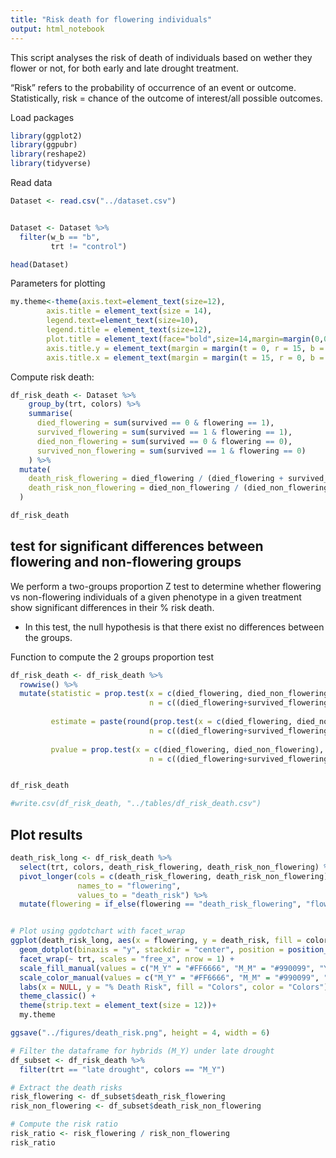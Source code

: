 ```yaml
---
title: "Risk death for flowering individuals"
output: html_notebook
---
```



This script analyses the risk of death of individuals based on wether they flower or not, for both early and late drought treatment.


“Risk” refers to the probability of occurrence of an event or outcome. Statistically, risk = chance of the outcome of interest/all possible outcomes.



Load packages

```r
library(ggplot2)
library(ggpubr)
library(reshape2)
library(tidyverse)

```


Read data

```r

Dataset <- read.csv("../dataset.csv")


Dataset <- Dataset %>% 
  filter(w_b == "b",
         trt != "control") 

head(Dataset)

```


Parameters for plotting

```r
my.theme<-theme(axis.text=element_text(size=12),
        axis.title = element_text(size = 14),
        legend.text=element_text(size=10),
        legend.title = element_text(size=12),
        plot.title = element_text(face="bold",size=14,margin=margin(0,0,20,0),hjust = 0.5),
        axis.title.y = element_text(margin = margin(t = 0, r = 15, b = 0, l = 0)),
        axis.title.x = element_text(margin = margin(t = 15, r = 0, b = 0, l = 0)))

```


Compute risk death:

```r

df_risk_death <- Dataset %>%
    group_by(trt, colors) %>%
    summarise(
      died_flowering = sum(survived == 0 & flowering == 1),
      survived_flowering = sum(survived == 1 & flowering == 1),
      died_non_flowering = sum(survived == 0 & flowering == 0),
      survived_non_flowering = sum(survived == 1 & flowering == 0)
    ) %>% 
  mutate(
    death_risk_flowering = died_flowering / (died_flowering + survived_flowering)*100,
    death_risk_non_flowering = died_non_flowering / (died_non_flowering + survived_non_flowering) * 100
  )

df_risk_death


```




## test for significant differences between flowering and non-flowering groups

We perform a two-groups proportion Z test to determine whether flowering vs non-flowering individuals of a given phenotype in a given treatment show significant differences in their % risk death.

* In this test, the null hypothesis is that there exist no differences between the groups.

Function to compute the 2 groups proportion test

```r

df_risk_death <- df_risk_death %>% 
  rowwise() %>%
  mutate(statistic = prop.test(x = c(died_flowering, died_non_flowering),
                               n = c((died_flowering+survived_flowering), (died_non_flowering + survived_non_flowering)))$statistic,
         
         estimate = paste(round(prop.test(x = c(died_flowering, died_non_flowering),
                               n = c((died_flowering+survived_flowering), (died_non_flowering + survived_non_flowering)))$estimate, digits = 2), collapse = " , "),
         
         pvalue = prop.test(x = c(died_flowering, died_non_flowering),
                               n = c((died_flowering+survived_flowering), (died_non_flowering + survived_non_flowering)))$p.value)


df_risk_death

#write.csv(df_risk_death, "../tables/df_risk_death.csv")

```




## Plot results

```r


death_risk_long <- df_risk_death %>%
  select(trt, colors, death_risk_flowering, death_risk_non_flowering) %>%
  pivot_longer(cols = c(death_risk_flowering, death_risk_non_flowering),
               names_to = "flowering",
               values_to = "death_risk") %>%
  mutate(flowering = if_else(flowering == "death_risk_flowering", "flowering", "non-flowering"))


# Plot using ggdotchart with facet_wrap
ggplot(death_risk_long, aes(x = flowering, y = death_risk, fill = colors, color = colors)) +
  geom_dotplot(binaxis = "y", stackdir = "center", position = position_dodge(width = 0.4), binwidth = 3.5) +
  facet_wrap(~ trt, scales = "free_x", nrow = 1) +
  scale_fill_manual(values = c("M_Y" = "#FF6666", "M_M" = "#990099", "Y_Y" = "gold")) +
  scale_color_manual(values = c("M_Y" = "#FF6666", "M_M" = "#990099", "Y_Y" = "gold")) +
  labs(x = NULL, y = "% Death Risk", fill = "Colors", color = "Colors") +  # Remove x-axis label and update color legends
  theme_classic() +
  theme(strip.text = element_text(size = 12))+
  my.theme

ggsave("../figures/death_risk.png", height = 4, width = 6)


```


```r
# Filter the dataframe for hybrids (M_Y) under late drought
df_subset <- df_risk_death %>%
  filter(trt == "late drought", colors == "M_Y")

# Extract the death risks
risk_flowering <- df_subset$death_risk_flowering
risk_non_flowering <- df_subset$death_risk_non_flowering

# Compute the risk ratio
risk_ratio <- risk_flowering / risk_non_flowering
risk_ratio

```































